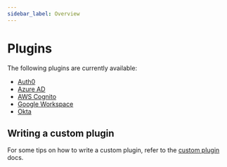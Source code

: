 ```yaml
---
sidebar_label: Overview
---
```


# Plugins

The following plugins are currently available:
* [Auth0](/docs/command-line-interface/ds-load-cli/plugins/auth0)
* [Azure AD](/docs/command-line-interface/ds-load-cli/plugins/azuread)
* [AWS Cognito](/docs/command-line-interface/ds-load-cli/plugins/cognito)
* [Google Workspace](/docs/command-line-interface/ds-load-cli/plugins/google)
* [Okta](/docs/command-line-interface/ds-load-cli/plugins/okta)

## Writing a custom plugin

For some tips on how to write a custom plugin, refer to the [custom plugin](/docs/command-line-interface/ds-load-cli/plugins/custom) docs.

